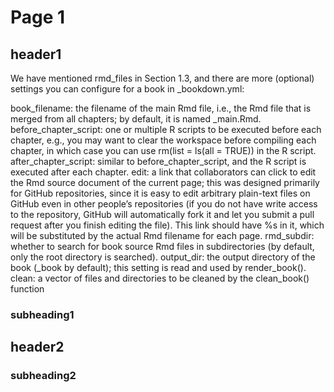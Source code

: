 # Page 1

## header1


We have mentioned rmd_files in Section 1.3, and there are more (optional) settings you can configure for a book in _bookdown.yml:

book_filename: the filename of the main Rmd file, i.e., the Rmd file that is merged from all chapters; by default, it is named _main.Rmd.
before_chapter_script: one or multiple R scripts to be executed before each chapter, e.g., you may want to clear the workspace before compiling each chapter, in which case you can use rm(list = ls(all = TRUE)) in the R script.
after_chapter_script: similar to before_chapter_script, and the R script is executed after each chapter.
edit: a link that collaborators can click to edit the Rmd source document of the current page; this was designed primarily for GitHub repositories, since it is easy to edit arbitrary plain-text files on GitHub even in other people’s repositories (if you do not have write access to the repository, GitHub will automatically fork it and let you submit a pull request after you finish editing the file). This link should have %s in it, which will be substituted by the actual Rmd filename for each page.
rmd_subdir: whether to search for book source Rmd files in subdirectories (by default, only the root directory is searched).
output_dir: the output directory of the book (_book by default); this setting is read and used by render_book().
clean: a vector of files and directories to be cleaned by the clean_book() function

### subheading1

## header2

### subheading2
